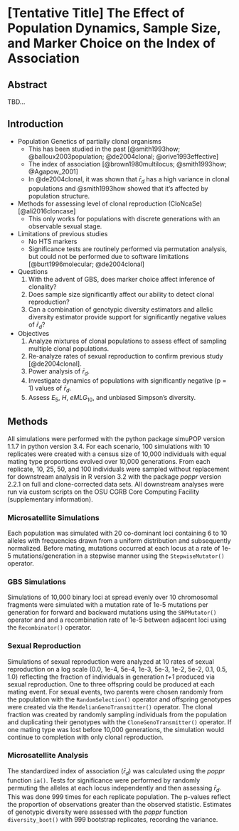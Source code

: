 # [Tentative Title] The Effect of Population Dynamics, Sample Size, and Marker Choice on the Index of Association

## Abstract

TBD...

## Introduction

<!-- ZHIAN

 Thinking about different topics to address here. 

 -->

 - Population Genetics of partially clonal organisms
 	- This has been studied in the past [@smith1993how; @balloux2003population;
 	  @de2004clonal; @orive1993effective]
 	- The index of association [@brown1980multilocus; @smith1993how;
 	  @Agapow_2001]
 	- In @de2004clonal, it was shown that $\bar{r}_d$ has a high variance in
 	  clonal populations and @smith1993how showed that it's affected by
 	  population structure.
 - Methods for assessing level of clonal reproduction (CloNcaSe)
   [@ali2016cloncase]
 	- This only works for populations with discrete generations with an
 	  observable sexual stage.
 - Limitations of previous studies
 	- No HTS markers
 	- Significance tests are routinely performed via permutation analysis, but
 	  could not be performed due to software limitations [@burt1996molecular;
 	  @de2004clonal]
 - Questions
 	1. With the advent of GBS, does marker choice affect inference of clonality?
 	2. Does sample size significantly affect our ability to detect clonal reproduction?
 	3. Can a combination of genotypic diversity estimators and allelic diversity
 	   estimator provide support for significantly negative values of $\bar{r}_d$?
 - Objectives
 	1. Analyze mixtures of clonal populations to assess effect of sampling
 	   multiple clonal populations.
 	2. Re-analyze rates of sexual reproduction to confirm previous study
 	   [@de2004clonal].
 	3. Power analysis of $\bar{r}_d$.
 	4. Investigate dynamics of populations with significantly negative (p = 1)
 	   values of $\bar{r}_d$.
	5. Assess $E_5$, *H*, $eMLG_{10}$, and unbiased Simpson's diversity.



## Methods

All simulations were performed with the python package simuPOP version 1.1.7 in
python version 3.4. For each scenario, 100 simulations with 10 replicates were
created with a census size of 10,000 individuals with equal mating type
proportions evolved over 10,000 generations. From each replicate, 10, 25, 50,
and 100 individuals were sampled without replacement for downstream analysis in
R version 3.2 with the package *poppr* version 2.2.1 on full and clone-corrected
data sets. All downstream analyses were run via custom scripts on the OSU CGRB
Core Computing Facility (supplementary information).

### Microsatellite Simulations

Each population was simulated with 20 co-dominant loci containing 6 to 10
alleles with frequencies drawn from a uniform distribution and subsequently
normalized. Before mating, mutations occurred at each locus at a rate of 1e-5
mutations/generation in a stepwise manner using the `StepwiseMutator()`
operator.

### GBS Simulations

Simulations of 10,000 binary loci at spread evenly over 10 chromosomal fragments
were simulated with a mutation rate of 1e-5 mutations per generation for forward
and backward mutations using the `SNPMutator()` operator and and a recombination
rate of 1e-5 between adjacent loci using the `Recombinator()` operator.

### Sexual Reproduction

Simulations of sexual reproduction were analyzed at 10 rates of sexual
reproduction on a log scale (0.0, 1e-4, 5e-4, 1e-3, 5e-3, 1e-2, 5e-2, 0.1, 0.5,
1.0) reflecting the fraction of individuals in generation *t+1* produced via
sexual reproduction. One to three offspring could be produced at each mating
event. For sexual events, two parents were chosen randomly from the population
with the `RandomSelection()` operator and offspring genotypes were created via
the `MendelianGenoTransmitter()` operator. The clonal fraction was created by
randomly sampling individuals from the population and duplicating their
genotypes with the `CloneGenoTransmitter()` operator. If one mating type was
lost before 10,000 generations, the simulation would continue to completion with
only clonal reproduction.

### Microsatellite Analysis


The standardized index of association ($\bar{r}_d$) was calculated using the
*poppr* function `ia()`. Tests for significance were performed by randomly
permuting the alleles at each locus independently and then assessing
$\bar{r}_d$. This was done 999 times for each replicate population. The p-values
reflect the proportion of observations greater than the observed statistic.
Estimates of genotypic diversity were assessed with the *poppr* function
`diversity_boot()` with 999 bootstrap replicates, recording the variance.


